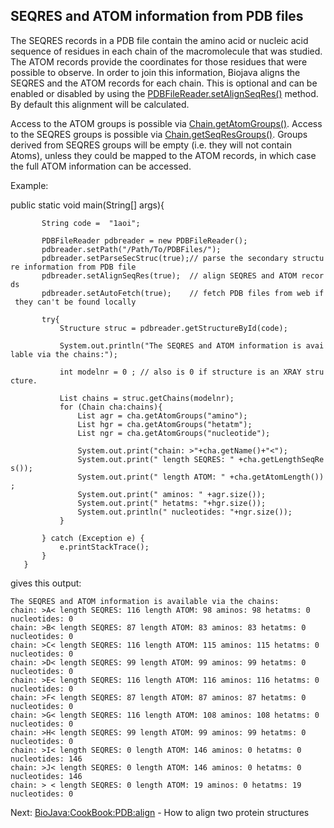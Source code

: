 ==SEQRES and ATOM information from PDB files==

The SEQRES records in a PDB file contain the amino acid or nucleic acid sequence of residues in each chain of the macromolecule that was studied. The ATOM records provide the coordinates for those residues that were possible to observe.
In order to join this information, Biojava aligns the SEQRES and the ATOM records for each chain. This is optional and can be 
enabled or disabled by using the [http://www.biojava.org/docs/api16/org/biojava/bio/structure/io/PDBFileReader.html PDBFileReader.setAlignSeqRes()] method. By default this alignment will be calculated.

Access to the ATOM groups is possible via [http://www.biojava.org/docs/api16/org/biojava/bio/structure/Chain.html Chain.getAtomGroups()].
Access to the SEQRES groups is possible via [http://www.biojava.org/docs/api16/org/biojava/bio/structure/Chain.html Chain.getSeqResGroups()]. Groups derived from SEQRES groups will be empty (i.e. they will not contain Atoms), unless they could be mapped to the ATOM records, in which case the full ATOM information can be accessed.



Example:
<java>

public static void main(String[] args){
		String code =  "1aoi";

		PDBFileReader pdbreader = new PDBFileReader();
		pdbreader.setPath("/Path/To/PDBFiles/");
		pdbreader.setParseSecStruc(true);// parse the secondary structure information from PDB file
		pdbreader.setAlignSeqRes(true);  // align SEQRES and ATOM records
		pdbreader.setAutoFetch(true);    // fetch PDB files from web if they can't be found locally

		try{
			Structure struc = pdbreader.getStructureById(code);
			
			System.out.println("The SEQRES and ATOM information is available via the chains:");

			int modelnr = 0 ; // also is 0 if structure is an XRAY structure.

			List<Chain> chains = struc.getChains(modelnr);
			for (Chain cha:chains){
				List<Group> agr = cha.getAtomGroups("amino");
				List<Group> hgr = cha.getAtomGroups("hetatm");
				List<Group> ngr = cha.getAtomGroups("nucleotide");

				System.out.print("chain: >"+cha.getName()+"<");
				System.out.print(" length SEQRES: " +cha.getLengthSeqRes());
				System.out.print(" length ATOM: " +cha.getAtomLength());
				System.out.print(" aminos: " +agr.size());
				System.out.print(" hetatms: "+hgr.size());
				System.out.println(" nucleotides: "+ngr.size());  
			}

		} catch (Exception e) {
			e.printStackTrace();
		}
	}

</java>


gives this output:
<pre>
The SEQRES and ATOM information is available via the chains:
chain: >A< length SEQRES: 116 length ATOM: 98 aminos: 98 hetatms: 0 nucleotides: 0
chain: >B< length SEQRES: 87 length ATOM: 83 aminos: 83 hetatms: 0 nucleotides: 0
chain: >C< length SEQRES: 116 length ATOM: 115 aminos: 115 hetatms: 0 nucleotides: 0
chain: >D< length SEQRES: 99 length ATOM: 99 aminos: 99 hetatms: 0 nucleotides: 0
chain: >E< length SEQRES: 116 length ATOM: 116 aminos: 116 hetatms: 0 nucleotides: 0
chain: >F< length SEQRES: 87 length ATOM: 87 aminos: 87 hetatms: 0 nucleotides: 0
chain: >G< length SEQRES: 116 length ATOM: 108 aminos: 108 hetatms: 0 nucleotides: 0
chain: >H< length SEQRES: 99 length ATOM: 99 aminos: 99 hetatms: 0 nucleotides: 0
chain: >I< length SEQRES: 0 length ATOM: 146 aminos: 0 hetatms: 0 nucleotides: 146
chain: >J< length SEQRES: 0 length ATOM: 146 aminos: 0 hetatms: 0 nucleotides: 146
chain: > < length SEQRES: 0 length ATOM: 19 aminos: 0 hetatms: 19 nucleotides: 0
</pre>

Next: [[BioJava:CookBook:PDB:align]] - How to align two protein structures